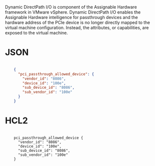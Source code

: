 <!-- Code generated from the comments of the PCIPassthroughAllowedDevice struct in builder/vsphere/common/step_hardware.go; DO NOT EDIT MANUALLY -->

Dynamic DirectPath I/O is component of the Assignable Hardware framework in VMware vSphere.
Dynamic DirectPath I/O enables the Assignable Hardware intelligence for passthrough devices and
the hardware address of the PCIe device is no longer directly mapped to the virtual machine
configuration. Instead, the attributes, or capabilities, are exposed to the virtual machine.

# JSON

```json

	{
	  "pci_passthrough_allowed_device": {
	    "vendor_id": "8086",
	    "device_id": "100e",
	    "sub_device_id": "8086",
	    "sub_vendor_id": "100e"
	  }
	}

```

# HCL2

```hcl

	pci_passthrough_allowed_device {
	  "vendor_id": "8086",
	  "device_id": "100e",
	  "sub_device_id": "8086",
	  "sub_vendor_id": "100e"
	}

```

<!-- End of code generated from the comments of the PCIPassthroughAllowedDevice struct in builder/vsphere/common/step_hardware.go; -->
